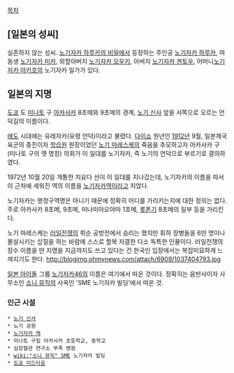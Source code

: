 '''{{{+2 乃木坂 }}}'''

[[목차]]
== [일본의 성씨] ==
실존하지 않는 성씨. [[노기자카 하루카의 비밀]]에서 등장하는 주인공 [[노기자카 하루카]], 여동생 [[노기자카 미카]], 외할아버지 [[노기자카 오우키]], 아버지 [[노기자카 겐토우]], 어머니[[노기자카 아키호]]의 노기자카 일가가 있다.
== 일본의 지명 == 
[[도쿄]] 도 [[미나토]] 구 [[아카사카]] 8초메와 9초메의 경계, [[노기 신사]] 앞을 서쪽으로 오르는 언덕길의 이름이다.

[[에도]] 시대에는 유레자카(유령 언덕)이라고 불렸다. [[다이쇼]] 원년인 [[1912]]년 9월, 일본제국 육군의 중진이자 [[학습원]] 원장이었던 [[노기 마레스케]]의 죽음을 추모하고자 아카사카 구(미나토 구의 옛 명칭) 의회가 이 일대를 노기자카, 즉 노기의 언덕으로 부르기로 결의하였다.

1972년 10월 20일 개통한 치요다 선이 이 일대를 지나갔는데, 노기자카의 이름을 따서 이 근처에 세워진 역의 이름을 [[노기자카역]]이라고 지었다.

노기자카는 행정구역명은 아니기 때문에 정확히 어디를 가리키는지에 대한 정의는 없다. 주로 아카사카 8초메, 9초메, 미나미아오야마 1초메, [[롯폰기]] 8초메의 일부 등을 가리킨다.

노기 마레스케는 [[러일전쟁]]의 뤼순 공방전에서 승리는 했지만 휘하 장병들을 6만 명이나 몰살시키는 삽질을 하는 바람에 스스로 할복 자결한 다소 독특한 인물이다. 러일전쟁의 장수 이름을 딴 지명을 지금까지도 쓰고 있다는 건 한국인 입장에서는 복잡미묘하게 느껴지기도 한다.
http://blogimg.ohmynews.com/attach/6909/1037404793.jpg

[[일본 아이돌]] 그룹 [[노기자카46]]의 이름은 여기에서 따온 것이다. 정확히는 음반사이자 사무소인 [[소니 뮤직]]의 사옥인 'SME 노기자카 빌딩'에서 따온 것.

=== 인근 시설 ===
 * [[노기 신사]]
 * 노기 공원
 * [[노기자카 역]]
 * 미나토 구립 아카사카 초등학교, 중학교
 * 심장혈관 연구소 부족 병원
 * [[wiki:"소니 뮤직" SME]] 노기자카 빌딩
 * [[도쿄 미드타운]]
